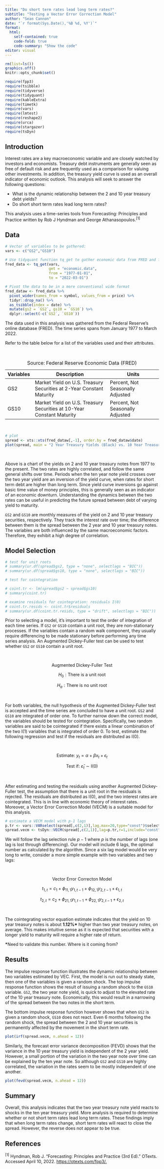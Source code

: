 ```yaml
---
title: "Do short term rates lead long term rates?"
subtitle: "Testing a Vector Error Correction Model"
author: "Sean Cannon"
date: "`r format(Sys.Date(),'%B %d, %Y')`"
format:
  html:
    self-contained: true
    code-fold: true
    code-summary: "Show the code"
editor: visual
---
```


```r

rm(list=ls())
graphics.off()
knitr::opts_chunk$set()

require(fpp3)
require(tsibble)
require(tidyverse)
require(tidyquant)
require(kableExtra)
require(timetk)
require(vars)
require(lmtest)
require(reshape2)
require(urca)
require(stargazer)
require(tsDyn)
```

## Introduction

Interest rates are a key macroeconomic variable and are closely watched by investors and economists. Treasury debt instruments are generally seen as free of default risk and are frequently used as a comparison for valuing other investments. In addition, the treasury yield curve is used as an overall indicator of economic outlook. This analysis will seek to answer the following questions:

-   What is the dynamic relationship between the 2 and 10 year treasury debt yields?
-   Do short short term rates lead long term rates?

This analysis uses a time-series tools from Forecasting: Principles and Practice written by Rob J Hyndman and George Athanasopoulos.^\[1\]^

## Data

```r

# Vector of variables to be gathered:
vars <- c("GS2","GS10")

# Use tidyquant function tq_get to gather economic data from FRED and format as a tsibble
fred_data <- tq_get(vars,
                    get = "economic.data",
                    from = "1977-01-01",
                    to = "2022-03-01")

# Pivot the data to be in a more conventional wide format
fred_dataw <- fred_data %>%
  pivot_wider(names_from = symbol, values_from = price) %>%
  tidyr::drop_na() %>%
  as_tsibble(index = date) %>%
  mutate(gs2 = `GS2`, gs10 = `GS10`) %>%
  dplyr::select(-c(`GS2`, `GS10`))
```

The data used in this analysis was gathered from the Federal Reserve’s online database (FRED). The time series spans from January 1977 to March 2022.

Refer to the table below for a list of the variables used and their attributes.

<br>

| Variables | Description                                                           | Units                            |
|-----------|------------------------------------|-------------------------|
| GS2       | Market Yield on U.S. Treasury Securities at 2-Year Constant Maturity  | Percent, Not Seasonally Adjusted |
| GS10      | Market Yield on U.S. Treasury Securities at 10-Year Constant Maturity | Percent, Not Seasonally Adjusted |

: Source: Federal Reserve Economic Data (FRED)

<br>

```r
# plot
spread <- xts::xts(fred_dataw[,-1], order.by = fred_dataw$date)
plot(spread, main = "2 Year Treasury Yields (Black) vs. 10 Year Treasury Yields (Red)", ylab = "Percent", xlab="Month")
```

<br>

Above is a chart of the yields on 2 and 10 year treasury notes from 1977 to the present. The two rates are highly correlated, and follow the same general shifts over time. Periods when the ten year note yield crosses over the two year yield are an inversion of the yield curve, when rates for short term debt are higher than long term. Since yield curve inversions go against basic time value of money principles, this is generally seen as an indicator of an economic downturn. Understanding the dynamics between the two rates can be useful in predicting the future spread between debt of varying yield to maturity.

`GS2` and `GS10` are monthly measures of the yield on 2 and 10 year treasury securities, respectively. They track the interest rate over time; the difference between them is the spread between the 2 year and 10 year treasury notes. The variables are both influenced by the same macroeconomic factors. Therefore, they exhibit a high degree of correlation.

## Model Selection

```r

# test for unit roots
# summary(ur.df(spread$gs2, type = "none", selectlags = "BIC"))
# summary(ur.df(spread$gs10, type = "none", selectlags = "BIC"))

# test for cointegration

# coint.tr <- lm(spread$gs2 ~ spread$gs10)
# summary(coint.tr)

# examine residuals for cointegration: residuals I(0)
# coint.tr.resids <- coint.tr$residuals
# summary(ur.df(coint.tr.resids, type = "drift", selectlags = "BIC"))
```

Prior to selecting a model, it's important to test the order of integration of each time series. If `GS2` or `GS10` contain a unit root, they are non-stationary processes. If the variables contain a random walk component, they usually require differencing to be made stationary before performing any time series analysis. An Augmented Dickey-Fuller test can be used to test whether `GS2` or `GS10` contain a unit root.

<br>

$$
\text{Augmented Dickey-Fuller Test}
$$

$$
H_0:\text{There is a unit root}
$$

$$
H_a:\text{There is no unit root}
$$

<br>

For both variables, the null hypothesis of the Augmented Dickey-Fuller test is accepted and the time series are concluded to have a unit root. `GS2` and `GS10` are integrated of order one. To further narrow down the correct model, the variables should be tested for cointegration. Specifically, two random variables are said to be cointegrated if there exists a linear combination of the two I(1) variables that is integrated of order 0. To test, estimate the following regression and test if the residuals are distributed as I(0).

<br>

$$
\text{Estimate: }y_t=\alpha+\beta x_{t}+\epsilon_{t}
$$

$$
\text{Test if: }\hat{\varepsilon}_t\sim \text{I(0)}
$$

<br>

After estimating and testing the residuals using another Augmented Dickey-Fuller test, the assumption that there is a unit root in the residuals is rejected. The residuals are distributed as I(0), and the two interest rates are cointegrated. This is in line with economic theory of interest rates. Moreover, a Vector Error Correction Model (VECM) is a suitable model for this analysis.

```r

# estimate a VECM model with p-1 lags
p.tr <- vars::VARselect(spread[,c(2,1)],lag.max=20,type="const")$selection[2] - 1
spread.vecm <- tsDyn::VECM(spread[,c(2,1)],lag=p.tr,r=1,include="const",estim="ML",LRinclude="none")
```

We will follow the lag selection rule $p -1$ where $p$ is the number of lags (one lag is lost through differencing). Our model will include 6 lags, the optimal number as calculated by the algorithm. Since a six lag model would be very long to write, consider a more simple example with two variables and two lags:

<br>

$$
\text{Vector Error Correcton Model}
$$

$$
t_{1,t}=c_{1}+\phi_{11,1}y_{1,t-1}+\phi_{12,1}y_{2,t-1}+\epsilon_{1,t}
$$

$$
t_{2,t}=c_{2}+\phi_{21,1}y_{1,t-1}+\phi_{22,1}y_{2,t-1}+\epsilon_{2,t}
$$

<br>

The cointegrating vector equation estimate indicates that the yield on 10 year treasury notes is about **1.12%\*** higher than two year treasury notes, on average. This makes intuitive sense as it is expected that securities with a longer yield to maturity will require a higher rate of return.

**\***Need to validate this number. Where is it coming from?

## Results

The impulse response function illustrates the dynamic relationship between two variables estimated by VEC. First, the model is run out to steady state, then one of the variables is given a random shock. The top impulse response function shows the result of issuing a random shock to the `GS10` variable. `GS2`, the two year note yield, is quick to adjust to the elevated rate of the 10 year treasury note. Economically, this would result in a narrowing of the spread between the two notes in the short term.

The bottom impulse response function however shows that when `GS2` is given a random shock, `GS10` does not react. Even 6 months following the random shock, the spread between the 2 and 10 year securities is permanently affected by the movement in the short term rate.

```r
plot(irf(spread.vecm, n.ahead = 12))
```

Similarly, the forecast error variance decomposition (FEVD) shows that the variance in the 10 year treasury yield is independent of the 2 year yield. However, a small portion of the variation in the two year note over time can be explained by the ten year note. So although `GS2` and `GS10` are highly correlated, the variation in the rates seem to be mostly independent of one another.

```r
plot(fevd(spread.vecm, n.ahead = 12))
```

## Summary

Overall, this analysis indicates that the two year treasury note yield reacts to shocks in the ten year treasury yield. More analysis is required to determine whether or not short term rates lead long term rates. These findings imply that when long term rates change, short term rates will react to close the spread. However, the reverse does not appear to be true.

## References

^\[1\]^ Hyndman, Rob J. “Forecasting: Principles and Practice (3rd Ed).” OTexts. Accessed April 10, 2022. <https://otexts.com/fpp3/.>
